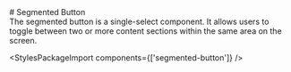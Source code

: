 
<Meta of={SegmentedButtonStories} />

<div className="docs-title">
  # Segmented Button

  <nav>
    <link-design of={JSON.stringify(SegmentedButtonStories)}></link-design>
  </nav>
</div>

<div className="lead">
  The segmented button is a single-select component. 
  It allows users to toggle between two or more content sections within the same area on the screen.
</div>

<Canvas sourceState="shown" of={SegmentedButtonStories.Default} />
<div className="hide-col-default">
  <Controls of={SegmentedButtonStories.Default} />
</div>

<StylesPackageImport components={['segmented-button']} />
